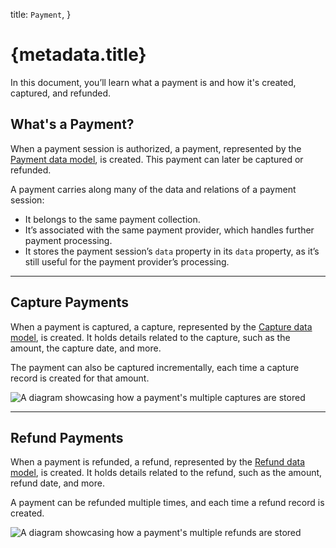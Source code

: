   title: `Payment`,
}

# {metadata.title}

In this document, you’ll learn what a payment is and how it's created, captured, and refunded.

## What's a Payment?

When a payment session is authorized, a payment, represented by the [Payment data model](/references/payment/models/Payment), is created. This payment can later be captured or refunded.

A payment carries along many of the data and relations of a payment session:

- It belongs to the same payment collection.
- It’s associated with the same payment provider, which handles further payment processing.
- It stores the payment session’s `data` property in its `data` property, as it’s still useful for the payment provider’s processing.

---

## Capture Payments

When a payment is captured, a capture, represented by the [Capture data model](/references/payment/models/Capture), is created. It holds details related to the capture, such as the amount, the capture date, and more.

The payment can also be captured incrementally, each time a capture record is created for that amount.

![A diagram showcasing how a payment's multiple captures are stored](https://res.cloudinary.com/dza7lstvk/image/upload/v1711565445/Medusa%20Resources/payment-capture_f5fve1.jpg)

---

## Refund Payments

When a payment is refunded, a refund, represented by the [Refund data model](/references/payment/models/Refund), is created. It holds details related to the refund, such as the amount, refund date, and more.

A payment can be refunded multiple times, and each time a refund record is created.

![A diagram showcasing how a payment's multiple refunds are stored](https://res.cloudinary.com/dza7lstvk/image/upload/v1711565555/Medusa%20Resources/payment-refund_lgfvyy.jpg)
